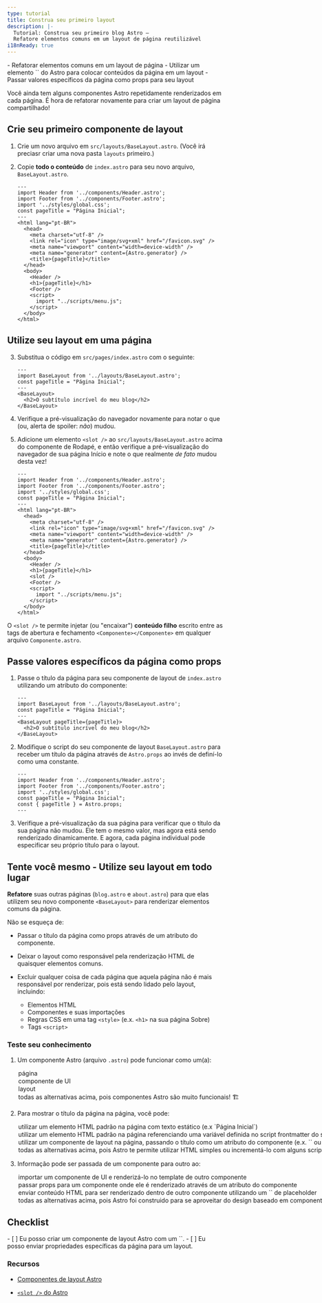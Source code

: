 ```yaml
---
type: tutorial
title: Construa seu primeiro layout
description: |-
  Tutorial: Construa seu primeiro blog Astro —
  Refatore elementos comuns em um layout de página reutilizável
i18nReady: true
---
```




<PreCheck>
  - Refatorar elementos comuns em um layout de página
  - Utilizar um elemento `<slot />` do Astro para colocar conteúdos da página em um layout
  - Passar valores específicos da página como props para seu layout
</PreCheck>

Você ainda tem alguns componentes Astro repetidamente renderizados em cada página. É hora de refatorar novamente para criar um layout de página compartilhado!

## Crie seu primeiro componente de layout

1. Crie um novo arquivo em `src/layouts/BaseLayout.astro`. (Você irá preciasr criar uma nova pasta `layouts` primeiro.)

2. Copie **todo o conteúdo** de `index.astro` para seu novo arquivo, `BaseLayout.astro`.

    ```astro title="src/layouts/BaseLayout.astro"
    ---
    import Header from '../components/Header.astro';
    import Footer from '../components/Footer.astro';
    import '../styles/global.css';
    const pageTitle = "Página Inicial";
    ---
    <html lang="pt-BR">
      <head>
        <meta charset="utf-8" />
        <link rel="icon" type="image/svg+xml" href="/favicon.svg" />
        <meta name="viewport" content="width=device-width" />
        <meta name="generator" content={Astro.generator} />
        <title>{pageTitle}</title>
      </head>
      <body>
        <Header />
        <h1>{pageTitle}</h1>
        <Footer />
        <script>
          import "../scripts/menu.js";
        </script>
      </body>
    </html>
    ```

## Utilize seu layout em uma página

3. Substitua o código em `src/pages/index.astro` com o seguinte:

    ```astro title="src/pages/index.astro"
    ---
    import BaseLayout from '../layouts/BaseLayout.astro';
    const pageTitle = "Página Inicial";
    ---
    <BaseLayout>
      <h2>O subtítulo incrível do meu blog</h2>
    </BaseLayout>
    ```
 
4. Verifique a pré-visualização do navegador novamente para notar o que (ou, alerta de spoiler: _não_) mudou.
    
5. Adicione um elemento `<slot />` ao `src/layouts/BaseLayout.astro` acima do componente de Rodapé, e então verifique a pré-visualização do navegador de sua página Início e note o que realmente _de fato_ mudou desta vez!

    ```astro title="src/layouts/BaseLayout.astro" ins={18}
    ---
    import Header from '../components/Header.astro';
    import Footer from '../components/Footer.astro';
    import '../styles/global.css';
    const pageTitle = "Página Inicial";
    ---
    <html lang="pt-BR">
      <head>
        <meta charset="utf-8" />
        <link rel="icon" type="image/svg+xml" href="/favicon.svg" />
        <meta name="viewport" content="width=device-width" />
        <meta name="generator" content={Astro.generator} />
        <title>{pageTitle}</title>
      </head>
      <body>
        <Header />
        <h1>{pageTitle}</h1>
        <slot />
        <Footer />
        <script>
          import "../scripts/menu.js";
        </script>
      </body>
    </html>
    ```

 O `<slot />` te permite injetar (ou "encaixar") **conteúdo filho** escrito entre as tags de abertura e fechamento `<Componente></Componente>` em qualquer arquivo `Componente.astro`.

## Passe valores específicos da página como props

1. Passe o título da página para seu componente de layout de `index.astro` utilizando um atributo do componente: 

    ```astro title="src/pages/index.astro" 'pageTitle={pageTitle}'
    ---
    import BaseLayout from '../layouts/BaseLayout.astro';
    const pageTitle = "Página Inicial";
    ---
    <BaseLayout pageTitle={pageTitle}>
      <h2>O subtítulo incrível do meu blog</h2>
    </BaseLayout>
    ```

2. Modifique o script do seu componente de layout `BaseLayout.astro` para receber um título da página através de `Astro.props` ao invés de definí-lo como uma constante.

    ```astro title="src/layouts/BaseLayout.astro" del={5} ins={6}
    ---
    import Header from '../components/Header.astro';
    import Footer from '../components/Footer.astro';
    import '../styles/global.css';
    const pageTitle = "Página Inicial";
    const { pageTitle } = Astro.props;
    ---
    ```

3. Verifique a pré-visualização da sua página para verificar que o título da sua página não mudou. Ele tem o mesmo valor, mas agora está sendo renderizado dinamicamente. E agora, cada página individual pode especificar seu próprio título para o layout.


<Box icon="puzzle-piece">

## Tente você mesmo - Utilize seu layout em todo lugar

**Refatore** suas outras páginas (`blog.astro` e `about.astro`) para que elas utilizem seu novo componente `<BaseLayout>` para renderizar elementos comuns da página.

Não se esqueça de:

- Passar o título da página como props através de um atributo do componente.

- Deixar o layout como responsável pela renderização HTML de quaisquer elementos comuns.

- Excluir qualquer coisa de cada página que aquela página não é mais responsável por renderizar, pois está sendo lidado pelo layout, incluindo: 

  - Elementos HTML
  - Componentes e suas importações 
  - Regras CSS em uma tag `<style>` (e.x. `<h1>` na sua página Sobre)
  - Tags `<script>`
</Box>



<Box icon="question-mark">

### Teste seu conhecimento

1. Um componente Astro (arquivo `.astro`) pode funcionar como um(a):

    <MultipleChoice>
      <Option>página</Option>
      <Option>componente de UI</Option>
      <Option>layout</Option>
      <Option isCorrect>todas as alternativas acima, pois componentes Astro são muito funcionais! 🏗️</Option>
    </MultipleChoice>

2. Para mostrar o título da página na página, você pode:

    <MultipleChoice>
      <Option>
        utilizar um elemento HTML padrão na página com texto estático (e.x `<h1>Página Inicial</h1>`)
      </Option>
      <Option>
        utilizar um elemento HTML padrão na página referenciando uma variável definida no script frontmatter do seu componente (e.x. `<h1>{tituloPagina}</h1>`)
      </Option>
      <Option>
        utilizar um componente de layout na página, passando o título como um atributo do componente (e.x. `<LayoutBase titulo="Página Inicial" />` ou `<LayoutBase titulo={tituloPagina} />`)
      </Option>
      <Option isCorrect>
        todas as alternativas acima, pois Astro te permite utilizar HTML simples ou incrementá-lo com alguns scripts e componentes! 💪
      </Option>
    </MultipleChoice>

3. Informação pode ser passada de um componente para outro ao:

    <MultipleChoice>
      <Option>
        importar um componente de UI e renderizá-lo no template de outro componente
      </Option>
      <Option>
        passar props para um componente onde ele é renderizado através de um atributo do componente
      </Option>
      <Option>
        enviar conteúdo HTML para ser renderizado dentro de outro componente utilizando um `<slot />` de placeholder
      </Option>
      <Option isCorrect>
        todas as alternativas acima, pois Astro foi construido para se aproveitar do design baseado em componentes! 🧩
      </Option>
    </MultipleChoice>

</Box>

<Box icon="check-list">

## Checklist

<Checklist>
- [ ] Eu posso criar um componente de layout Astro com um `<slot />`.
- [ ] Eu posso enviar propriedades específicas da página para um layout.
</Checklist>
</Box>

### Recursos

- [Componentes de layout Astro](/pt-br/basics/layouts/)

- [`<slot />` do Astro](/pt-br/basics/astro-components/#slots)
